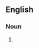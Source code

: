 ==English==
{{wikipedia|Automatic switched-transport network|GMPLS}}

===Noun===
{{head|en|noun}}

# {{lb|en|electronics}} {{init of|en|[[generalized]] [[multi-]][[protocol]] [[label]] [[switch]]ing}}